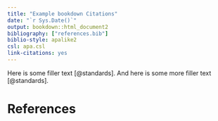 ```yaml
---
title: "Example bookdown Citations"
date: "`r Sys.Date()`"
output: bookdown::html_document2
bibliography: ["references.bib"]
biblio-style: apalike2
csl: apa.csl
link-citations: yes
---
```


Here is some filler text [@standards]. And here is some more filler text [@standards].

# References
